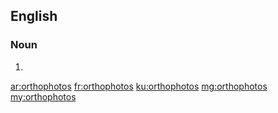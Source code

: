 ==English==

===Noun===
{{head|en|plural}}

# {{plural of|orthophoto|lang=en}}

[[ar:orthophotos]]
[[fr:orthophotos]]
[[ku:orthophotos]]
[[mg:orthophotos]]
[[my:orthophotos]]